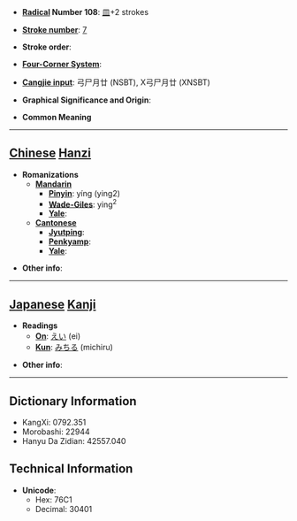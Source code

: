 * '''[[Wiktionary:Chinese radical index| Radical]] Number 108''': [[Wiktionary:Chinese radical index 皿|皿]]+2 strokes

* '''[[Wiktionary:Chinese total strokes index|Stroke number]]''': [[Wiktionary:Chinese total strokes index 7|7]]

* '''Stroke order''': 

* '''[[Wiktionary:Chinese four corner index|Four-Corner System]]''': 

* '''[[Wiktionary:Chinese Cangjie index|Cangjie input]]''': 弓尸月廿 (NSBT), X弓尸月廿 (XNSBT)

* '''Graphical Significance and Origin''': 

* '''Common Meaning'''

----

== [[Chinese]] [[Hanzi]] ==

* '''Romanizations'''
** '''[[Mandarin]]'''
*** '''[[Pinyin]]''': yíng (ying2)
*** '''[[Wade-Giles]]''': ying<sup>2</sup>
*** '''[[Yale]]''': 
** '''[[Cantonese]]'''
*** '''[[Jyutping]]''':
*** '''[[Penkyamp]]''': 
*** '''[[Yale]]''': 

* '''Other info''': 

----

== [[Japanese]] [[Kanji]] ==

* '''Readings'''
** '''[[On]]''': [[えい]] (ei)
** '''[[Kun]]''': [[みちる]] (michiru)

* '''Other info''':  

----

== Dictionary Information ==

* KangXi: 0792.351
* Morobashi: 22944
* Hanyu Da Zidian: 42557.040

== Technical Information ==

* '''Unicode''':
** Hex: 76C1
** Decimal: 30401